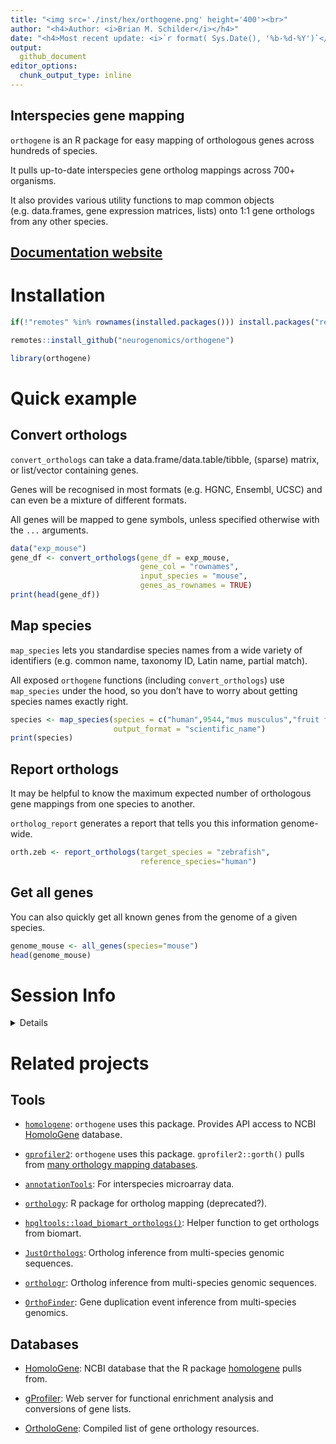 ```yaml
---
title: "<img src='./inst/hex/orthogene.png' height='400'><br>" 
author: "<h4>Author: <i>Brian M. Schilder</i></h4>" 
date: "<h4>Most recent update: <i>`r format( Sys.Date(), '%b-%d-%Y')`</i></h4>"
output:
  github_document 
editor_options: 
  chunk_output_type: inline
---
```


## Interspecies gene mapping 

`orthogene` is an R package for easy mapping of orthologous genes across hundreds of species.  

It pulls up-to-date interspecies gene ortholog mappings across 700+ organisms. 

It also provides various utility functions to map common objects 
(e.g. data.frames, gene expression matrices, lists) 
onto 1:1 gene orthologs from any other species. 


## [Documentation website](https://neurogenomics.github.io/orthogene/) 

# Installation

```r
if(!"remotes" %in% rownames(installed.packages())) install.packages("remotes")

remotes::install_github("neurogenomics/orthogene")
```

```r
library(orthogene)
```


# Quick example

## Convert orthologs 

`convert_orthologs` can take a data.frame/data.table/tibble, (sparse) matrix, 
or list/vector containing genes.

Genes will be recognised in most formats (e.g. HGNC, Ensembl, UCSC) 
and can even be a mixture of different formats. 

All genes will be mapped to gene symbols, unless specified otherwise with the `...` arguments. 


```r
data("exp_mouse")
gene_df <- convert_orthologs(gene_df = exp_mouse,
                             gene_col = "rownames", 
                             input_species = "mouse", 
                             genes_as_rownames = TRUE) 
print(head(gene_df))
```

## Map species

`map_species` lets you standardise species names from a wide variety of identifiers 
(e.g. common name, taxonomy ID, Latin name, partial match). 

All exposed `orthogene` functions (including `convert_orthologs`) 
use `map_species` under the hood, so you don't have to worry about 
getting species names exactly right.   

```r
species <- map_species(species = c("human",9544,"mus musculus","fruit fly","Celegans"), 
                       output_format = "scientific_name")
print(species)
```

## Report orthologs 

It may be helpful to know the maximum expected number of orthologous 
gene mappings from one species to another.

`ortholog_report` generates a report that tells you this information 
genome-wide. 

```r
orth.zeb <- report_orthologs(target_species = "zebrafish",
                             reference_species="human") 
```


## Get all genes 

You can also quickly get all known genes from the genome of a given species.

```r
genome_mouse <- all_genes(species="mouse")
head(genome_mouse)
```


# Session Info 

<details> 

```r
utils::sessionInfo()
```

</details>  


# Related projects

## Tools 

- [`homologene`](https://github.com/oganm/homologene): `orthogene` uses this package. Provides API access to NCBI [HomoloGene](https://www.ncbi.nlm.nih.gov/homologene) database. 

- [`gprofiler2`](https://cran.r-project.org/web/packages/gprofiler2/vignettes/gprofiler2.html): `orthogene` uses this package. `gprofiler2::gorth()` pulls from [many orthology mapping databases](https://biit.cs.ut.ee/gprofiler/page/organism-list).  

- [`annotationTools`](https://www.bioconductor.org/packages/release/bioc/html/annotationTools.html): For interspecies microarray data.  

- [`orthology`](https://www.leibniz-hki.de/en/orthology-r-package.html): R package for ortholog mapping (deprecated?). 

- [`hpgltools::load_biomart_orthologs()`](https://rdrr.io/github/elsayed-lab/hpgltools/man/load_biomart_orthologs.html): Helper function to get orthologs from biomart. 

- [`JustOrthologs`](https://github.com/ridgelab/JustOrthologs/): Ortholog inference from multi-species genomic sequences. 

- [`orthologr`](https://github.com/drostlab/orthologr): Ortholog inference from multi-species genomic sequences.  

- [`OrthoFinder`](https://github.com/davidemms/OrthoFinder): Gene duplication event inference from multi-species genomics.  


## Databases  

- [HomoloGene](https://www.ncbi.nlm.nih.gov/homologene): NCBI database that the R package [homologene](https://github.com/oganm/homologene) pulls from.   

- [gProfiler](https://biit.cs.ut.ee/gprofiler): Web server for functional enrichment analysis and conversions of gene lists.  

- [OrtholoGene](http://orthologene.org/resources.html): Compiled list of gene orthology resources. 




